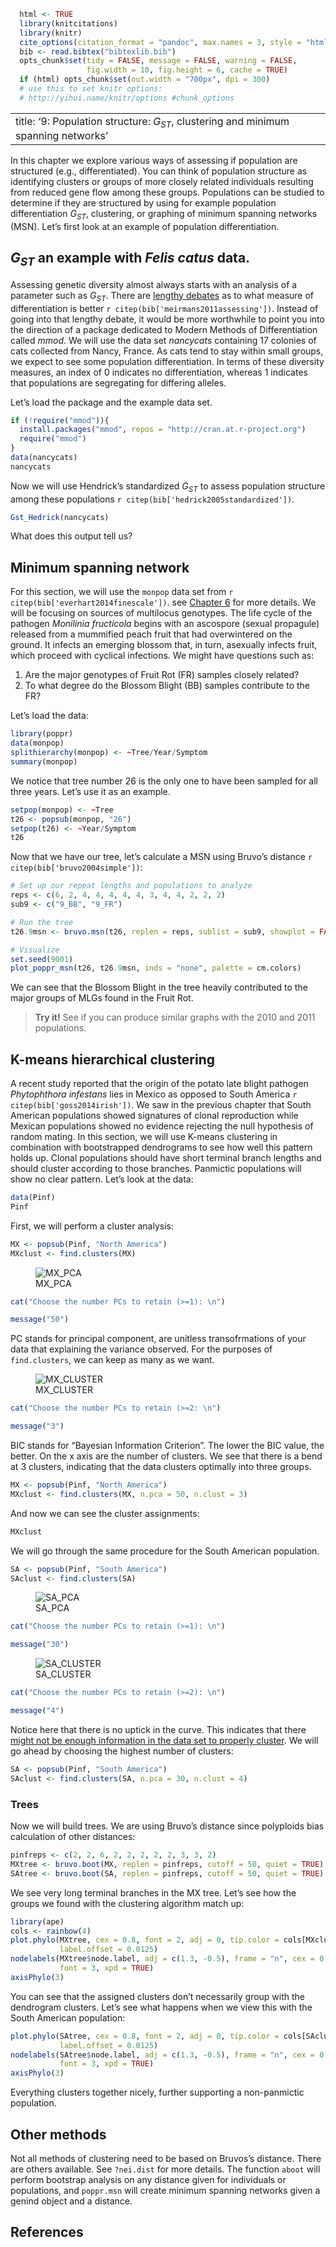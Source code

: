 ```r
  html <- TRUE
  library(knitcitations)
  library(knitr)
  cite_options(citation_format = "pandoc", max.names = 3, style = "html", hyperlink = "to.doc")
  bib <- read.bibtex("bibtexlib.bib")
  opts_chunk$set(tidy = FALSE, message = FALSE, warning = FALSE, 
                 fig.width = 10, fig.height = 6, cache = TRUE)
  if (html) opts_chunk$set(out.width = "700px", dpi = 300)
  # use this to set knitr options: 
  # http://yihui.name/knitr/options #chunk_options
```
---
title: '9: Population structure: $G_{ST}$, clustering and minimum spanning networks'
---

In this chapter we explore various ways of assessing if population are structured (e.g., differentiated). You can think of population structure as identifying clusters or groups of more closely related individuals resulting from reduced gene flow among these groups. Populations can be studied to determine if they are structured by using for example population differentiation $G_{ST}$, clustering, or graphing of minimum spanning networks (MSN). Let's first look at an example of population differentiation.

$G_{ST}$ an example with *Felis catus* data.
----

Assessing genetic diversity almost always starts with an analysis of a parameter
such as $G_{ST}$. There are [lengthy debates](http://www.molecularecologist.com/2011/03/should-i-use-fst-gst-or-d-2/) as to what measure of differentiation is
better `r citep(bib['meirmans2011assessing'])`. Instead of going into that
lengthy debate, it would be more worthwhile to point you into the direction of
a package dedicated to Modern Methods of Differentiation called *mmod*. We will
use the data set *nancycats* containing 17 colonies of cats collected from Nancy,
France. As cats tend to stay within small groups, we expect to see some population
differentiation. In terms of these diversity measures, an index of 0 indicates
no differentiation, whereas 1 indicates that populations are segregating for
differing alleles. 

Let's load the package and the example data set.

```r
if (!require("mmod")){
  install.packages("mmod", repos = "http://cran.at.r-project.org")
  require("mmod")
}
data(nancycats)
nancycats
```

Now we will use Hendrick's standardized $G_{ST}$ to assess population structure 
among these populations `r citep(bib['hedrick2005standardized'])`.

```r
Gst_Hedrick(nancycats)
```
What does this output tell us?

Minimum spanning network
----

For this section, we will use the `monpop` data set from `r citep(bib['everhart2014finescale'])`. 
see [Chapter 6](Genotypic_EvenRichDiv.html) for more details. We will be
focusing on sources of multilocus genotypes. The life cycle of the pathogen *Monilinia fructicola* begins with an
ascospore (sexual propagule) released from a mummified peach fruit that had overwintered on the ground. It infects an emerging blossom that, in turn, asexually infects fruit, which proceed with cyclical infections.
We might have questions such as:

1. Are the major genotypes of Fruit Rot (FR) samples closely related?
2. To what degree do the Blossom Blight (BB) samples contribute to the FR?


Let's load the data:

```r
library(poppr)
data(monpop)
splithierarchy(monpop) <- ~Tree/Year/Symptom
summary(monpop)
```

We notice that tree number 26 is the only one to have been sampled for all three years. Let's use it as an example.

```r
setpop(monpop) <- ~Tree
t26 <- popsub(monpop, "26")
setpop(t26) <- ~Year/Symptom
t26
```

Now that we have our tree, let's calculate a MSN using Bruvo's distance `r citep(bib['bruvo2004simple'])`:

```r
# Set up our repeat lengths and populations to analyze
reps <- c(6, 2, 4, 4, 4, 4, 4, 3, 4, 4, 2, 2, 2)
sub9 <- c("9_BB", "9_FR")

# Run the tree
t26.9msn <- bruvo.msn(t26, replen = reps, sublist = sub9, showplot = FALSE)

# Visualize
set.seed(9001)
plot_poppr_msn(t26, t26.9msn, inds = "none", palette = cm.colors)
```

We can see that the Blossom Blight in the tree heavily contributed to the major groups of MLGs found in the Fruit Rot. 

> **Try it!** See if you can produce similar graphs with the 2010 and 2011 populations.

K-means hierarchical clustering
----

A recent study reported that the origin of the potato late blight pathogen *Phytophthora infestans* lies in Mexico as opposed to South America `r citep(bib['goss2014irish'])`. We saw in the previous chapter that South American populations showed signatures of clonal reproduction while Mexican populations showed no evidence rejecting the null hypothesis of random mating. In this section, we will use K-means clustering in combination with bootstrapped dendrograms to see how well this pattern holds up. Clonal populations should have short terminal branch lengths and should cluster according to those branches. Panmictic populations will show no clear pattern. Let's look at the data: 

```r
data(Pinf)
Pinf
```

First, we will perform a cluster analysis:

```r
MX <- popsub(Pinf, "North America")
MXclust <- find.clusters(MX)
```
![MX_PCA](Pop_Structure_files/figure-html/MXPCA.png)

```r
cat("Choose the number PCs to retain (>=1): \n")
```
```r
message("50")
```

PC stands for principal component, are unitless transofrmations of your data that explaining the variance observed. For the purposes of `find.clusters`, we can keep as many as we want.

![MX_CLUSTER](Pop_Structure_files/figure-html/MXCLUST.png)

```r
cat("Choose the number PCs to retain (>=2: \n")
```
```r
message("3")
```

BIC stands for "Bayesian Information Criterion". The lower the BIC value, the better. On the x axis are the number of clusters. We see that there is a bend at 3 clusters, indicating that the data clusters optimally into three groups. 


```r
MX <- popsub(Pinf, "North America")
MXclust <- find.clusters(MX, n.pca = 50, n.clust = 3)
```

And now we can see the cluster assignments:

```r
MXclust
```

We will go through the same procedure for the South American population.

```r
SA <- popsub(Pinf, "South America")
SAclust <- find.clusters(SA)
```
![SA_PCA](Pop_Structure_files/figure-html/SAPCA.png)

```r
cat("Choose the number PCs to retain (>=1): \n")
```
```r
message("30")
```

![SA_CLUSTER](Pop_Structure_files/figure-html/SACLUST.png)

```r
cat("Choose the number PCs to retain (>=2): \n")
```
```r
message("4")
```

Notice here that there is no uptick in the curve. This indicates that there [might not be enough information in the data set to properly cluster](http://lists.r-forge.r-project.org/pipermail/adegenet-forum/2011-June/000303.html). We will go ahead by choosing the highest number of clusters:

```r
SA <- popsub(Pinf, "South America")
SAclust <- find.clusters(SA, n.pca = 30, n.clust = 4)
```

### Trees

Now we will build trees. We are using Bruvo's distance since polyploids bias calculation of other distances: 

```r
pinfreps <- c(2, 2, 6, 2, 2, 2, 2, 2, 3, 3, 2)
MXtree <- bruvo.boot(MX, replen = pinfreps, cutoff = 50, quiet = TRUE)
SAtree <- bruvo.boot(SA, replen = pinfreps, cutoff = 50, quiet = TRUE)
```

We see very long terminal branches in the MX tree. Let's see how the groups we found with the clustering algorithm match up:

```r
library(ape)
cols <- rainbow(4)
plot.phylo(MXtree, cex = 0.8, font = 2, adj = 0, tip.color = cols[MXclust$grp],
           label.offset = 0.0125)
nodelabels(MXtree$node.label, adj = c(1.3, -0.5), frame = "n", cex = 0.8, 
           font = 3, xpd = TRUE)
axisPhylo(3)
```

You can see that the assigned clusters don't necessarily group with the dendrogram clusters. Let's see what happens when we view this with the South American population:

```r
plot.phylo(SAtree, cex = 0.8, font = 2, adj = 0, tip.color = cols[SAclust$grp],
           label.offset = 0.0125)
nodelabels(SAtree$node.label, adj = c(1.3, -0.5), frame = "n", cex = 0.8, 
           font = 3, xpd = TRUE)
axisPhylo(3)
```

Everything clusters together nicely, further supporting a non-panmictic population. 

Other methods
----

Not all methods of clustering need to be based on Bruvos's distance. There are others
available. See `?nei.dist` for more details. The function `aboot` will perform bootstrap
analysis on any distance given for individuals or populations, and `poppr.msn` will create
minimum spanning networks given a genind object and a distance.

References
----------

<!------------->